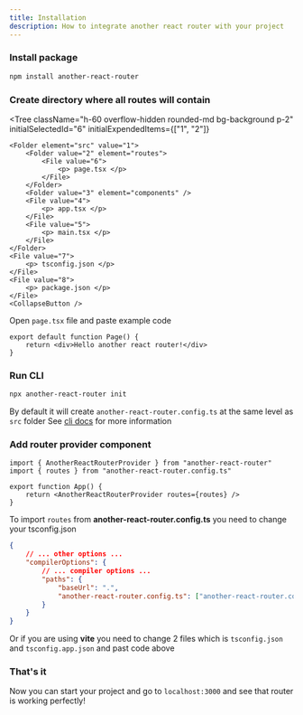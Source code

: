 ```yaml
---
title: Installation
description: How to integrate another react router with your project
---
```


<Steps>

### Install package

```bash
npm install another-react-router
```

### Create directory where all routes will contain

<Tree
	className="h-60 overflow-hidden rounded-md bg-background p-2"
	initialSelectedId="6"
	initialExpendedItems={["1", "2"]}
>
	<Folder element="src" value="1">
		<Folder value="2" element="routes">
			<File value="6">
				<p> page.tsx </p>
			</File>
		</Folder>
		<Folder value="3" element="components" />
		<File value="4">
			<p> app.tsx </p>
		</File>
		<File value="5">
			<p> main.tsx </p>
		</File>
	</Folder>
	<File value="7">
		<p> tsconfig.json </p>
	</File>
	<File value="8">
		<p> package.json </p>
	</File>
	<CollapseButton />
</Tree>

Open `page.tsx` file and paste example code

```tsx
export default function Page() {
	return <div>Hello another react router!</div>
}
```

### Run CLI

```bash
npx another-react-router init
```

By default it will create `another-react-router.config.ts` at the same level as `src` folder
See [cli docs](/docs/cli) for more information

### Add router provider component

```tsx title="/src/app.tsx" {5}
import { AnotherReactRouterProvider } from "another-react-router"
import { routes } from "another-react-router.config.ts"

export function App() {
	return <AnotherReactRouterProvider routes={routes} />
}
```

To import `routes` from **another-react-router.config.ts** you need to change your tsconfig.json

```json title="tsconfig.json" {6-7} showLineNumbers
{
	// ... other options ...
	"compilerOptions": {
		// ... compiler options ...
		"paths": {
			"baseUrl": ".",
			"another-react-router.config.ts": ["another-react-router.config.ts"]
		}
	}
}
```

Or if you are using **vite** you need to change 2 files which is `tsconfig.json` and `tsconfig.app.json` and past code above

### That's it

Now you can start your project and go to `localhost:3000` and see that router is working perfectly!

</Steps>
